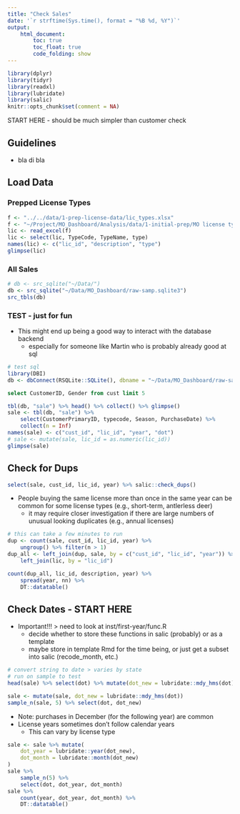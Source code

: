 ```yaml
---
title: "Check Sales"
date: '`r strftime(Sys.time(), format = "%B %d, %Y")`'
output: 
    html_document:
        toc: true
        toc_float: true
        code_folding: show
---
```


```r
library(dplyr)
library(tidyr)
library(readxl)
library(lubridate)
library(salic)
knitr::opts_chunk$set(comment = NA)
```

START HERE - should be much simpler than customer check

## Guidelines

- bla di bla

## Load Data

### Prepped License Types

```r
f <- "../../data/1-prep-license-data/lic_types.xlsx"
f <- "~/Project/MO_Dashboard/Analysis/data/1-initial-prep/MO license types.xlsx"
lic <- read_excel(f)
lic <- select(lic, TypeCode, TypeName, type)
names(lic) <- c("lic_id", "description", "type")
glimpse(lic)
```

### All Sales

```r
# db <- src_sqlite("~/Data/")
db <- src_sqlite("~/Data/MO_Dashboard/raw-samp.sqlite3")
src_tbls(db)
```

### TEST - just for fun

- This might end up being a good way to interact with the database backend
    + especially for someone like Martin who is probably already good at sql

```r
# test sql
library(DBI)
db <- dbConnect(RSQLite::SQLite(), dbname = "~/Data/MO_Dashboard/raw-samp.sqlite3")
```

```sql
select CustomerID, Gender from cust limit 5
```

```r
tbl(db, "sale") %>% head() %>% collect() %>% glimpse()
sale <- tbl(db, "sale") %>% 
    select(CustomerPrimaryID, typecode, Season, PurchaseDate) %>%
    collect(n = Inf)
names(sale) <- c("cust_id", "lic_id", "year", "dot")
# sale <- mutate(sale, lic_id = as.numeric(lic_id))
glimpse(sale)
```

## Check for Dups

```r
select(sale, cust_id, lic_id, year) %>% salic::check_dups()
```

- People buying the same license more than once in the same year can be common for some license types (e.g., short-term, antlerless deer)
    + it may require closer investigation if there are large numbers of unusual looking duplicates (e.g., annual licenses)
    
```r
# this can take a few minutes to run
dup <- count(sale, cust_id, lic_id, year) %>% 
    ungroup() %>% filter(n > 1)
dup_all <- left_join(dup, sale, by = c("cust_id", "lic_id", "year")) %>%
    left_join(lic, by = "lic_id")

count(dup_all, lic_id, description, year) %>%
    spread(year, nn) %>%
    DT::datatable()
```

## Check Dates - START HERE

- Important!!! > need to look at inst/first-year/func.R
    + decide whether to store these functions in salic (probably) or as a template
    + maybe store in template Rmd for the time being, or just get a subset into salic (recode_month, etc.)

```r
# convert string to date > varies by state
# run on sample to test
head(sale) %>% select(dot) %>% mutate(dot_new = lubridate::mdy_hms(dot))

sale <- mutate(sale, dot_new = lubridate::mdy_hms(dot))
sample_n(sale, 5) %>% select(dot, dot_new)
```

- Note: purchases in December (for the following year) are common
- License years sometimes don't follow calendar years
    + This can vary by license type

```r
sale <- sale %>% mutate(
    dot_year = lubridate::year(dot_new),   
    dot_month = lubridate::month(dot_new)
)
sale %>%
    sample_n(5) %>% 
    select(dot, dot_year, dot_month)
sale %>%
    count(year, dot_year, dot_month) %>% 
    DT::datatable()
```
